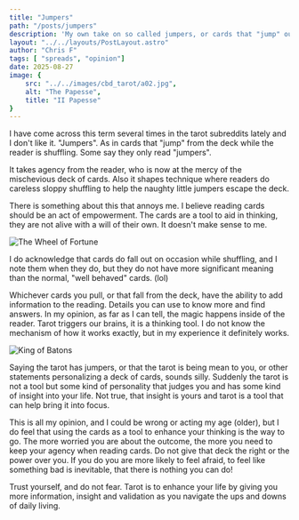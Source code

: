 ```yaml
---
title: "Jumpers"
path: "/posts/jumpers"
description: 'My own take on so called jumpers, or cards that "jump" out of the deck while you are shuffling.'
layout: "../../layouts/PostLayout.astro"
author: "Chris F"
tags: [ "spreads", "opinion"]
date: 2025-08-27
image: {
    src: "../../images/cbd_tarot/a02.jpg",
    alt: "The Papesse",
    title: "II Papesse"
}
---
```



I have come across this term several times in the tarot subreddits lately and I don't like it. "Jumpers". As in cards that "jump" from the deck while the reader is shuffling. Some say they only read "jumpers".

It takes agency from the reader, who is now at the mercy of the mischevious deck of cards. Also it shapes technique where readers do careless sloppy shuffling to help the naughty little jumpers escape the deck.

There is something about this that annoys me. I believe reading cards should be an act of empowerment. The cards are a tool to aid in thinking, they are not alive with a will of their own. It doesn't make sense to me.

<Image src={theWheel} alt="The Wheel of Fortune" title="Guy on the left is just waiting for the chance to jump!" />

I do acknowledge that cards do fall out on occasion while shuffling, and I note them when they do, but they do not have more significant meaning than the normal, "well behaved" cards. (lol) 

Whichever cards you pull, or that fall from the deck, have the ability to add information to the reading. Details you can use to know more and find answers. In my opinion, as far as I can tell, the magic happens inside of the reader. Tarot triggers our brains, it is a thinking tool. I do not know the mechanism of how it works exactly, but in my experience it definitely works.

<Image src={kingBatons} alt="King of Batons" title="The king looks like he is ready to pole vault out of the deck at a moment's notice!" />

Saying the tarot has jumpers, or that the tarot is being mean to you, or other statements personalizing a deck of cards, sounds silly. Suddenly the tarot is not a tool but some kind of personality that judges you and has some kind of insight into your life. Not true, that insight is yours and tarot is a tool that can help bring it into focus.

This is all my opinion, and I could be wrong or acting my age (older), but I do feel that using the cards as a tool to enhance your thinking is the way to go. The more worried you are about the outcome, the more you need to keep your agency when reading cards. Do not give that deck the right or the power over you. If you do you are more likely to feel afraid, to feel like something bad is inevitable, that there is nothing you can do! 

Trust yourself, and do not fear. Tarot is to enhance your life by giving you more information, insight and validation as you navigate the ups and downs of daily living. 